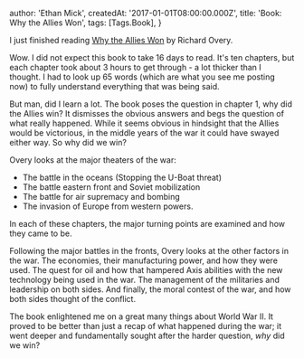 
  author: 'Ethan Mick',
  createdAt: '2017-01-01T08:00:00.000Z',
  title: 'Book: Why the Allies Won',
  tags: [Tags.Book],
}


I just finished reading [Why the Allies Won](http://amzn.to/1INIRfr) by
Richard Overy.

Wow. I did not expect this book to take 16 days to read. It's ten
chapters, but each chapter took about 3 hours to get through - a lot
thicker than I thought. I had to look up 65 words (which are what you
see me posting now) to fully understand everything that was being said.

But man, did I learn a lot. The book poses the question in chapter 1,
why did the Allies win? It dismisses the obvious answers and begs the
question of what really happened. While it seems obvious in hindsight
that the Allies would be victorious, in the middle years of the war it
could have swayed either way. So why did we win?

Overy looks at the major theaters of the war:

- The battle in the oceans (Stopping the U-Boat threat)
- The battle eastern front and Soviet mobilization
- The battle for air supremacy and bombing
- The invasion of Europe from western powers.

In each of these chapters, the major turning points are examined and how
they came to be.

Following the major battles in the fronts, Overy looks at the other
factors in the war. The economies, their manufacturing power, and how
they were used. The quest for oil and how that hampered Axis abilities
with the new technology being used in the war. The management of the
militaries and leadership on both sides. And finally, the moral contest
of the war, and how both sides thought of the conflict.

The book enlightened me on a great many things about World War II. It
proved to be better than just a recap of what happened during the war;
it went deeper and fundamentally sought after the harder question, _why_
did we win?
